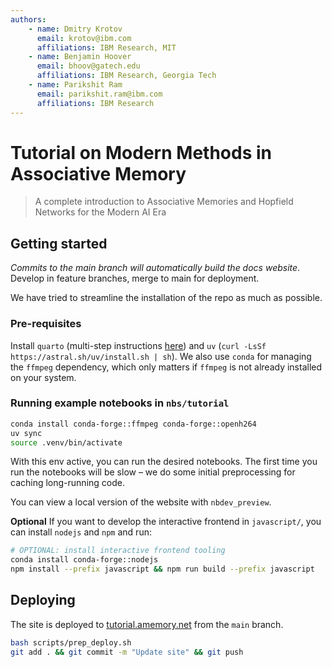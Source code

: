 ```yaml
---
authors: 
    - name: Dmitry Krotov
      email: krotov@ibm.com
      affiliations: IBM Research, MIT
    - name: Benjamin Hoover
      email: bhoov@gatech.edu
      affiliations: IBM Research, Georgia Tech
    - name: Parikshit Ram
      email: parikshit.ram@ibm.com
      affiliations: IBM Research
---
```


# Tutorial on Modern Methods in Associative Memory
> A complete introduction to Associative Memories and Hopfield Networks for the Modern AI Era

## Getting started

*Commits to the main branch will automatically build the docs website*. Develop in feature branches, merge to main for deployment.

We have tried to streamline the installation of the repo as much as possible.

### Pre-requisites

Install `quarto` (multi-step instructions [here](https://docs.posit.co/resources/install-quarto.html)) and `uv` (`curl -LsSf https://astral.sh/uv/install.sh | sh`). We also use `conda` for managing the `ffmpeg` dependency, which only matters if `ffmpeg` is not already installed on your system.

### Running example notebooks in `nbs/tutorial`

```sh
conda install conda-forge::ffmpeg conda-forge::openh264 
uv sync
source .venv/bin/activate
```

With this env active, you can run the desired notebooks. The first time you run the notebooks will be slow -- we do some initial preprocessing for caching long-running code.

You can view a local version of the website with `nbdev_preview`.

**Optional** If you want to develop the interactive frontend in `javascript/`, you can install `nodejs` and `npm` and run:

```sh
# OPTIONAL: install interactive frontend tooling
conda install conda-forge::nodejs
npm install --prefix javascript && npm run build --prefix javascript 
```

## Deploying

The site is deployed to [tutorial.amemory.net](https://tutorial.amemory.net) from the `main` branch.

```sh
bash scripts/prep_deploy.sh
git add . && git commit -m "Update site" && git push
```
